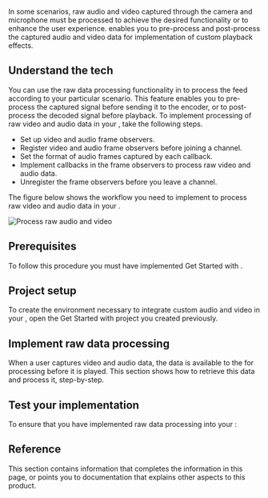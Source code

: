


In some scenarios, raw audio and video captured through the camera and microphone must be processed to achieve the desired functionality or to enhance the user experience. <Vpd k="SDK" /> enables you to pre-process and post-process the captured audio and video data for implementation of custom playback effects.

## Understand the tech

You can use the raw data processing functionality in <Vg k="VSDK" /> to process the feed according to your particular scenario. This feature enables you to pre-process the captured signal before sending it to the encoder, or to post-process the decoded signal before playback. To implement processing of raw video and audio data in your <Vpl k="CLIENT" />, take the following steps.

- Set up video and audio frame observers.
- Register video and audio frame observers before joining a channel.
- Set the format of audio frames captured by each callback.
- Implement callbacks in the frame observers to process raw video and audio data. 
- Unregister the frame observers before you leave a channel.

The figure below shows the workflow you need to implement to process raw video and audio data in your <Vpl k="CLIENT" />.

![Process raw audio and video](/images/video-calling/process-raw-video-audio.svg)

## Prerequisites

To follow this procedure you must have implemented <Link to="../get-started/get-started-sdk?platform={{platform.PATH}}">Get Started with <Vpd k="NAME"/></Link>.

## Project setup

To create the environment necessary to integrate custom audio and video in your <Vpl k="CLIENT" />, open the <Link to="../get-started/get-started-sdk?platform={{platform.PATH}}">Get Started with <Vpd k="NAME"/></Link> project you created previously.

## Implement raw data processing

When a user captures video and audio data, the data is available to the <Vpl k="CLIENT" /> for processing before it is played. This section shows how to retrieve this data and process it, step-by-step.

<ProjectImplement/>

## Test your implementation

To ensure that you have implemented raw data processing into your <Vpl k="CLIENT" />:

<ProjectTest/>


## Reference

This section contains information that completes the information in this page, or points you to documentation that explains other aspects to this product.

<Reference/>
